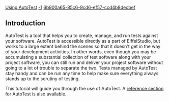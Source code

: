 [[Property:title|Using AutoTest]]
[[Property:weight|-1]]
[[Property:uuid|6b900a65-85c6-9cd6-ef57-ccd4b8decbef]]
==Introduction==

AutoTest is a tool that helps you to create, manage, and run tests against your software. AutoTest is accessible directly as a part of EiffelStudio, but works to a large extent behind the scenes so that it doesn't get in the way of your development activities. In other words, even though you may be accumulating a substantial collection of test software along with your project software, you can still run and deliver your project software without going to a lot of trouble to separate the two. Tests managed by AutoTest stay handy and can be run any time to help make sure everything always stands up to the scrutiny of testing. 

This tutorial will guide you through the use of AutoTest. A [[AutoTest|reference section]] for AutoTest is also available.


{{Recommended|At least on your first viewing of this tutorial, take the sections in the order in which they are presented. There are three different types of tests supported by AutoTest. Each type of test is discussed on its own page. But to avoid repetition, the pages for the second and third types of tests omit some of the detail in the first and assume a familiarity with the example.  }}


{{SeeAlso|<br />[[AutoTest]] reference }} 





